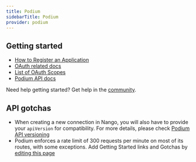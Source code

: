 ```yaml
---
title: Podium
sidebarTitle: Podium
provider: podium
---
```



<Overview />


## Getting started

-   [How to Register an Application](https://docs.podium.com/docs/oauth#create-your-app)
-   [OAuth related docs](https://docs.podium.com/docs/oauth)
-   [List of OAuth Scopes](https://docs.podium.com/docs/oauth-scopes)
-   [Podium API docs](https://docs.podium.com/reference)

<Tip>Need help getting started? Get help in the [community](https://nango.dev/slack).</Tip>

## API gotchas
-   When creating a new connection in Nango, you will also have to provide your `apiVersion` for compatibility. For more details, please check [Podium API versioning](https://docs.podium.com/docs/api-version)
-   Podium enforces a rate limit of 300 requests per minute on most of its routes, with some exceptions.
<Note>Add Getting Started links and Gotchas by [editing this page](https://github.com/nangohq/nango/tree/master/docs-v2/integrations/all/podium.mdx)</Note>